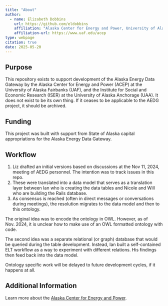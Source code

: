 ```yaml
---
title: "About"
author:
  - name: Elizabeth Dobbins
    url: https://github.com/eldobbins
    affiliation: "Alaska Center for Energy and Power, University of Alaska Fairbanks"
    affiliation-url: https://www.uaf.edu/acep 
type: webpage
citation: true
date: 2025-05-20
---
```


## Purpose

This repository exists to support development of the Alaska Energy Data Gateway by the Alaska Center for Energy and Power (ACEP) at the University of Alaska Fairbanks (UAF), and the Institute for Social and Economic Research (ISER) at the University of Alaska Anchorage (UAA). It does not exist to be its own thing. If it ceases to be applicable to the AEDG project, it should be archived.

## Funding

This project was built with support from State of Alaska capital appropriations for the Alaska Energy Data Gateway.


## Workflow

1. Liz drafted an initial versions based on discussions at the Nov 11, 2024, meeting of AEDG personnel. The intention was to track issues in this repo.
2. These were translated into a data model that serves as a translation layer between Ian who is creating the data tables and Nicole and Will who are building the Rails database.
3. As consensus is reached (often in direct messages or conversations during meetings), the resolution migrates to the data model and then to this ontology.

The original idea was to encode the ontology in OWL. However, as of Nov. 2024, it is unclear how to make use of an OWL formatted ontology with code. 

The second idea was a separate relational (or graph) database that would be queried during the table development. Instead, Ian built a self-contained ELT workflow as a way to experiment with different relations. His findings then feed back into the data model.

Ontology specific work will be delayed to future development cycles, if it happens at all.


## Additional Information

Learn more about the [Alaska Center for Energy and Power](https://www.uaf.edu/acep/about/index.php).